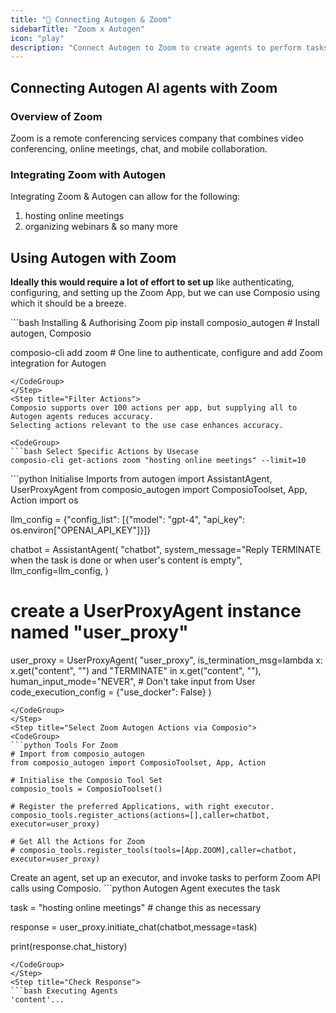 ```yaml
---
title: "🚀 Connecting Autogen & Zoom"
sidebarTitle: "Zoom x Autogen"
icon: "play"
description: "Connect Autogen to Zoom to create agents to perform tasks using natural language"
---
```


## Connecting Autogen AI agents with Zoom

### Overview of Zoom

Zoom is a remote conferencing services company that combines video conferencing, online meetings, chat, and mobile collaboration.

### Integrating Zoom with Autogen

Integrating Zoom & Autogen can allow for the following:

1. hosting online meetings
2. organizing webinars
& so many more

## Using Autogen with Zoom

<Steps>
<Step title="Setting Up the Environment">

**Ideally this would require a lot of effort to set up** like authenticating, configuring, and setting up the Zoom App, but we can use Composio using which it should be a breeze.

<CodeGroup>
```bash Installing & Authorising Zoom
pip install composio_autogen # Install autogen, Composio 

composio-cli add zoom # One line to authenticate, configure and add Zoom integration for Autogen
```
</CodeGroup>
</Step>
<Step title="Filter Actions">
Composio supports over 100 actions per app, but supplying all to Autogen agents reduces accuracy.
Selecting actions relevant to the use case enhances accuracy.

<CodeGroup>
```bash Select Specific Actions by Usecase
composio-cli get-actions zoom "hosting online meetings" --limit=10
```
</CodeGroup>

</Step>
<Step title="Import Base Packages">

<CodeGroup>
```python Initialise Imports
from autogen import AssistantAgent, UserProxyAgent
from composio_autogen import ComposioToolset, App, Action
import os

llm_config = {"config_list": [{"model": "gpt-4", "api_key": os.environ["OPENAI_API_KEY"]}]}

chatbot = AssistantAgent(
    "chatbot",
    system_message="Reply TERMINATE when the task is done or when user's content is empty",
    llm_config=llm_config,
)

# create a UserProxyAgent instance named "user_proxy"
user_proxy = UserProxyAgent(
    "user_proxy",
    is_termination_msg=lambda x: x.get("content", "") and "TERMINATE" in x.get("content", ""),
    human_input_mode="NEVER", # Don't take input from User
    code_execution_config = {"use_docker": False}
)
```
</CodeGroup>
</Step>
<Step title="Select Zoom Autogen Actions via Composio">
<CodeGroup>
```python Tools For Zoom
# Import from composio_autogen
from composio_autogen import ComposioToolset, App, Action

# Initialise the Composio Tool Set
composio_tools = ComposioToolset()

# Register the preferred Applications, with right executor. 
composio_tools.register_actions(actions=[],caller=chatbot, executor=user_proxy)

# Get All the Actions for Zoom
# composio_tools.register_tools(tools=[App.ZOOM],caller=chatbot, executor=user_proxy) 
```
</CodeGroup>
</Step>
<Step title="Execute the Agent">
Create an agent, set up an executor, and invoke tasks to perform Zoom API calls using Composio. 
<CodeGroup>
```python Autogen Agent executes the task

task = "hosting online meetings" # change this as necessary

response = user_proxy.initiate_chat(chatbot,message=task)

print(response.chat_history)
```
</CodeGroup>
</Step>
<Step title="Check Response">
```bash Executing Agents
'content'...
```
</Step>
</Steps>
